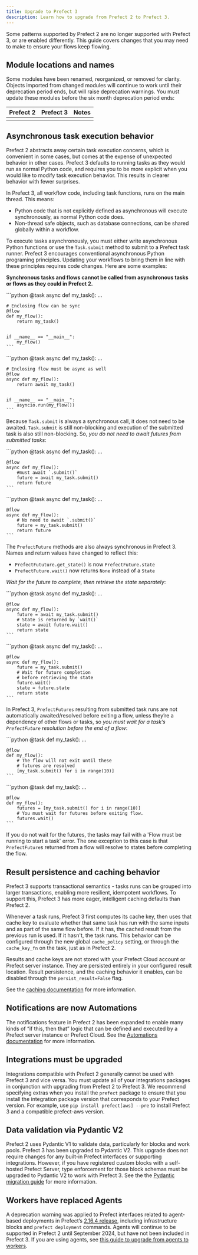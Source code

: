 ```yaml
---
title: Upgrade to Prefect 3
description: Learn how to upgrade from Prefect 2 to Prefect 3.
---
```


Some patterns supported by Prefect 2 are no longer supported with Prefect 3, or are enabled differently. 
This guide covers changes that you may need to make to ensure your flows keep flowing.

## Module locations and names

Some modules have been renamed, reorganized, or removed for clarity. Objects imported from changed modules will continue to work until their deprecation period ends, but will raise deprecation warnings. 
You must update these modules before the six month deprecation period ends:

| Prefect 2 | Prefect 3 | Notes                                 |
| --------- | --------- | ------------------------------------- |
|           |           |                                       |

## Asynchronous task execution behavior

Prefect 2 abstracts away certain task execution concerns, which is convenient in some cases, but comes at the expense of unexpected behavior in other cases. 
Prefect 3 defaults to running tasks as they would run as normal Python code, and requires you to be more explicit when you would like to modify task execution behavior. 
This results in clearer behavior with fewer surprises.

In Prefect 3, all workflow code, including task functions, runs on the main thread. This means:

- Python code that is not explicitly defined as asynchronous will execute synchronously, as normal Python code does.
- Non-thread safe objects, such as database connections, can be shared globally within a workflow.

To execute tasks asynchronously, you must either write asynchronous Python functions or use the `Task.submit` method to submit to a Prefect task runner.
Prefect 3 encourages conventional asynchronous Python programing principles. 
Updating your workflows to bring them in line with these principles requires code changes. 
Here are some examples:

**Synchronous tasks and flows cannot be called from asynchronous tasks or flows as they could in Prefect 2.**

<CardGroup cols={2}>
  <Card title="Prefect 2">
    ```python
    @task
    async def my_task():
            ...
	

    # Enclosing flow can be sync
    @flow
    def my_flow():
	    return my_task()
	
		
    if __name__ == "__main__":
	    my_flow()
    ```
  </Card>
  <Card title="Prefect 3">
    ```python
    @task
    async def my_task():
	    ...
	

    # Enclosing flow must be async as well
    @flow
    async def my_flow():
	    return await my_task()
	
	
    if __name__ == "__main__":
	    asyncio.run(my_flow())
    ``` 
  </Card>
</CardGroup>

Because `Task.submit` is always a synchronous call, it does not need to be awaited. 
`Task.submit` is still non-blocking and execution of the submitted task is also still non-blocking. 
So, *you do not need to await futures from submitted tasks*:

<CardGroup cols={2}>
  <Card title="Prefect 2">
    ```python
    @task
    async def my_task():
	    ...
	
	
    @flow
    async def my_flow():
	    #must await `.submit()`
	    future = await my_task.submit()
	    return future
    ```
  </Card>
  <Card title="Prefect 3">
    ```python
    @task
    async def my_task():
	    ...
	
	
    @flow
    async def my_flow():
	    # No need to await `.submit()`
	    future = my_task.submit()
	    return future
    ```
  </Card>
</CardGroup>

The `PrefectFuture` methods are also always synchronous in Prefect 3. Names and return values have changed to reflect this:

- `PrefectFututure.get_state()` is now `PrefectFuture.state`
- `PrefectFuture.wait()` now returns `None` instead of a `State`

*Wait for the future to complete, then retrieve the state separately*:

<CardGroup cols={2}>
  <Card title="Prefect 2">
    ```python
    @task
    async def my_task():
    	    ...
	
	
    @flow
    async def my_flow():
    	future = await my_task.submit()
	    # State is returned by `wait()`
	    state = await future.wait()
	    return state
    ```
  </Card>
  <Card title="Prefect 3">
    ```python
    @task
    async def my_task():
    	    ...
	
	
    @flow
    async def my_flow():
	    future = my_task.submit()
	    # Wait for future completion  
	    # before retrieving the state
	    future.wait()
	    state = future.state
	    return state
    ```
  </Card>
</CardGroup>

In Prefect 3, `PrefectFutures` resulting from submitted task runs are not automatically awaited/resolved before exiting a flow, unless they’re a dependency of other flows or tasks, so *you must wait for a task’s `PrefectFuture` resolution before the end of a flow*:

<CardGroup cols={2}>
  <Card title="Prefect 2">
    ```python
    @task
    def my_task():
	    ...
	
	
    @flow
    def my_flow():
	    # The flow will not exit until these 
	    # futures are resolved
	    [my_task.submit() for i in range(10)]
    ```
  </Card>
  <Card title="Prefect 3">
    ```python
    @task
    def my_task():
	    ...
	
	
    @flow
    def my_flow():
	    futures = [my_task.submit() for i in range(10)]
	    # You must wait for futures before exiting flow.
	    futures.wait()
    ```
  </Card>
</CardGroup>

If you do not wait for the futures, the tasks may fail with a 'Flow must be running to start a task' error. 
The one exception to this case is that `PrefectFuture`s returned from a flow will resolve to states before completing the flow.

## Result persistence and caching behavior

Prefect 3 supports transactional semantics - tasks runs can be grouped into larger transactions, enabling more resilient, idempotent workflows. 
To support this, Prefect 3 has more eager, intelligent caching defaults than Prefect 2.

Whenever a task runs, Prefect 3 first computes its cache key, then uses that cache key to evaluate whether that same task has run with the same inputs and as part of the same flow before. 
If it has, the cached result from the previous run is used.
If it hasn't, the task runs. 
This behavior can be configured through the new global `cache_policy` setting, or through the `cache_key_fn` on the task, just as in Prefect 2.

Results and cache keys are not stored with your Prefect Cloud account or Prefect server instance. 
They are persisted entirely in your configured result location. 
Result persistence, and the caching behavior it enables, can be disabled through the `persist_result=False` flag.

See the [caching documentation](/3.0rc/develop/write-tasks#caching) for more information.

## Notifications are now Automations

The notifications feature in Prefect 2 has been expanded to enable many kinds of “if this, then that” logic that can be defined and executed by a Prefect server instance or Prefect Cloud.
See the [Automations documentation](/3.0rc/automate/events/automations-triggers) for more information.

## Integrations must be upgraded

Integrations compatible with Prefect 2 generally cannot be used with Prefect 3 and vice versa. 
You must update all of your integrations packages in conjunction with upgrading from Prefect 2 to Prefect 3. 
We recommend specifying extras when you install the `prefect` package to ensure that you install the integration package version that corresponds to your Prefect version. For example, use `pip install prefect[aws] --pre` to install Prefect 3 and a compatible prefect-aws version.

## Data validation via Pydantic V2

Prefect 2 uses Pydantic V1 to validate data, particularly for blocks and work pools. 
Prefect 3 has been upgraded to Pydantic V2. This upgrade does not require changes for any built-in Prefect interfaces or supporting integrations. 
However, if you have registered custom blocks with a self-hosted Prefect Server, type enforcement for those block schemas must be upgraded to Pydantic V2 to work with Prefect 3. 
See the the [Pydantic migration guide](https://docs.pydantic.dev/latest/migration/) for more information.

## Workers have replaced Agents

A deprecation warning was applied to Prefect interfaces related to agent-based deployments in Prefect’s [2.16.4 release](https://github.com/PrefectHQ/prefect/releases/tag/2.16.4), including infrastructure blocks and `prefect deployment` commands. 
Agents will continue to be supported in Prefect 2 until September 2024, but have not been included in Prefect 3. 
If you are using agents, see [this guide to upgrade from agents to workers](https://docs-3.prefect.io/3.0rc/resources/upgrade-agents-to-workers).